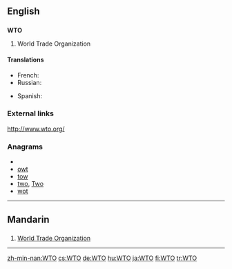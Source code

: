 {{wikipedia|WTO}}
==English==
==={{initialism}}===
'''WTO'''

#World Trade Organization

====Translations====
{{trans-top|World Trade Organization}}
* French: {{t-|fr|OMC|f}}
* Russian: {{t+|ru|ВТО|f|ve-te-ó}}
{{trans-mid}}
* Spanish: {{t-|es|OMC}}
{{trans-bottom}}

===External links===
http://www.wto.org/

===Anagrams===
* {{alphagram|[[OTW#English|OTW]]}} 
* [[owt#English|owt]]
* [[tow#English|tow]]
* [[two#English|two]], [[Two#English|Two]]
* [[wot#English|wot]]

----

==Mandarin==

==={{Initialism|cmn}}===
{{infl|cmn|initialism}}

# [[World Trade Organization]]

----

[[zh-min-nan:WTO]]
[[cs:WTO]]
[[de:WTO]]
[[hu:WTO]]
[[ja:WTO]]
[[fi:WTO]]
[[tr:WTO]]